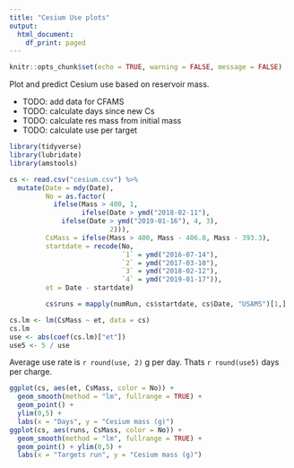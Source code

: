 ```yaml
---
title: "Cesium Use plots"
output:
  html_document:
    df_print: paged
---
```


```r
knitr::opts_chunk$set(echo = TRUE, warning = FALSE, message = FALSE)
```

Plot and predict Cesium use based on reservoir mass.

* TODO: add data for CFAMS
* TODO: calculate days since new Cs
* TODO: calculate res mass from initial mass
* TODO: calculate use per target


```r
library(tidyverse)
library(lubridate)
library(amstools)
```

```r
cs <- read.csv("cesium.csv") %>%
  mutate(Date = mdy(Date),
         No = as.factor(
           ifelse(Mass > 400, 1, 
                  ifelse(Date > ymd("2018-02-11"), 
			 ifelse(Date > ymd("2019-01-16"), 4, 3), 
                         2))),
         CsMass = ifelse(Mass > 400, Mass - 406.8, Mass - 393.3),
         startdate = recode(No,
                            `1` = ymd("2016-07-14"), 
                            `2` = ymd("2017-03-10"),
                            `3` = ymd("2018-02-12"),
                            `4` = ymd("2019-01-17")),
         et = Date - startdate)

         cs$runs = mapply(numRun, cs$startdate, cs$Date, "USAMS")[1,]
```

```r
cs.lm <- lm(CsMass ~ et, data = cs)
cs.lm
use <- abs(coef(cs.lm)["et"])
use5 <- 5 / use 
```

Average use rate is `r round(use, 2)` g per day. Thats `r round(use5)` days per charge.
```r
ggplot(cs, aes(et, CsMass, color = No)) +
  geom_smooth(method = "lm", fullrange = TRUE) +
  geom_point() +
  ylim(0,5) +
  labs(x = "Days", y = "Cesium mass (g)")
ggplot(cs, aes(runs, CsMass, color = No)) +
  geom_smooth(method = "lm", fullrange = TRUE) +
  geom_point() + ylim(0,5) +
  labs(x = "Targets run", y = "Cesium mass (g)")
```
```r

```


